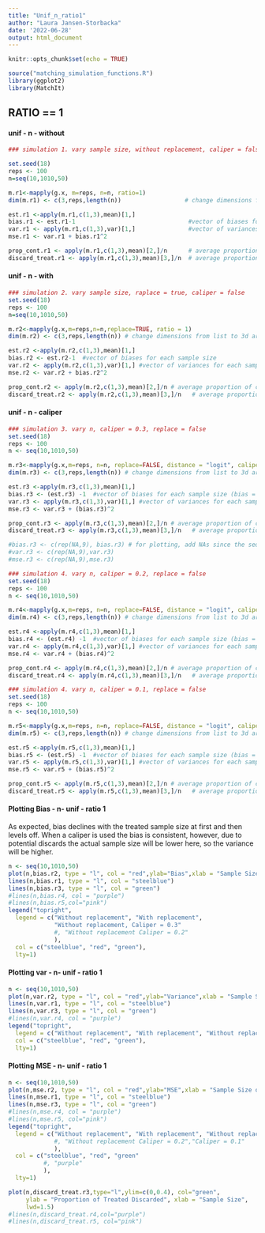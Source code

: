 ```yaml
---
title: "Unif_n_ratio1"
author: "Laura Jansen-Storbacka"
date: '2022-06-28'
output: html_document
---
```


```r
knitr::opts_chunk$set(echo = TRUE)
```

```r
source("matching_simulation_functions.R")
library(ggplot2)
library(MatchIt)

```

## RATIO == 1

#### unif - n - without

```r
### simulation 1. vary sample size, without replacement, caliper = false

set.seed(18)
reps <- 100
n=seq(10,1010,50)

m.r1<-mapply(g.x, m=reps, n=n, ratio=1)
dim(m.r1) <- c(3,reps,length(n))                  # change dimensions from list to 3d array

est.r1 <-apply(m.r1,c(1,3),mean)[1,]
bias.r1 <- est.r1-1                                #vector of biases for each sample size
var.r1 <- apply(m.r1,c(1,3),var)[1,]               #vector of variances for each n
mse.r1 <- var.r1 + bias.r1^2

prop_cont.r1 <- apply(m.r1,c(1,3),mean)[2,]/n      # average proportion of controls used - always n here
discard_treat.r1 <- apply(m.r1,c(1,3),mean)[3,]/n  # average proportion discarded from treatment -always 0 here

```

#### unif - n - with

```r
### simulation 2. vary sample size, raplace = true, caliper = false
set.seed(18)
reps <- 100
n=seq(10,1010,50)

m.r2<-mapply(g.x,m=reps,n=n,replace=TRUE, ratio = 1)
dim(m.r2) <- c(3,reps,length(n)) # change dimensions from list to 3d array

est.r2 <-apply(m.r2,c(1,3),mean)[1,]
bias.r2 <- est.r2-1  #vector of biases for each sample size
var.r2 <- apply(m.r2,c(1,3),var)[1,] #vector of variances for each sample size
mse.r2 <- var.r2 + bias.r2^2

prop_cont.r2 <- apply(m.r2,c(1,3),mean)[2,]/n # average proportion of controls used
discard_treat.r2 <- apply(m.r2,c(1,3),mean)[3,]/n   # average proportion discarded from treatment
```

#### unif - n - caliper

```r
### simulation 3. vary n, caliper = 0.3, replace = false
set.seed(18)
reps <- 100
n <- seq(10,1010,50)

m.r3<-mapply(g.x,m=reps, n=n, replace=FALSE, distance = "logit", caliper = 0.3, ratio = 1)
dim(m.r3) <- c(3,reps,length(n)) # change dimensions from list to 3d array

est.r3 <-apply(m.r3,c(1,3),mean)[1,]
bias.r3 <- (est.r3) -1  #vector of biases for each sample size (bias = estimate - true effect)
var.r3 <- apply(m.r3,c(1,3),var)[1,] #vector of variances for each sample size
mse.r3 <- var.r3 + (bias.r3)^2

prop_cont.r3 <- apply(m.r3,c(1,3),mean)[2,]/n # average proportion of controls used
discard_treat.r3 <- apply(m.r3,c(1,3),mean)[3,]/n   # average proportion discarded from treatment

#bias.r3 <- c(rep(NA,9), bias.r3) # for plotting, add NAs since the sequence starts later
#var.r3 <- c(rep(NA,9),var.r3)
#mse.r3 <- c(rep(NA,9),mse.r3)
```

```r
### simulation 4. vary n, caliper = 0.2, replace = false
set.seed(18)
reps <- 100
n <- seq(10,1010,50)

m.r4<-mapply(g.x,m=reps, n=n, replace=FALSE, distance = "logit", caliper = 0.2, ratio = 1)
dim(m.r4) <- c(3,reps,length(n)) # change dimensions from list to 3d array

est.r4 <-apply(m.r4,c(1,3),mean)[1,]
bias.r4 <- (est.r4) -1  #vector of biases for each sample size (bias = estimate - true effect)
var.r4 <- apply(m.r4,c(1,3),var)[1,] #vector of variances for each sample size
mse.r4 <- var.r4 + (bias.r4)^2

prop_cont.r4 <- apply(m.r4,c(1,3),mean)[2,]/n # average proportion of controls used
discard_treat.r4 <- apply(m.r4,c(1,3),mean)[3,]/n   # average proportion discarded from treatment
```

```r
### simulation 4. vary n, caliper = 0.1, replace = false
set.seed(18)
reps <- 100
n <- seq(10,1010,50)

m.r5<-mapply(g.x,m=reps, n=n, replace=FALSE, distance = "logit", caliper = 0.1, ratio = 1)
dim(m.r5) <- c(3,reps,length(n)) # change dimensions from list to 3d array

est.r5 <-apply(m.r5,c(1,3),mean)[1,]
bias.r5 <- (est.r5) -1  #vector of biases for each sample size (bias = estimate - true effect)
var.r5 <- apply(m.r5,c(1,3),var)[1,] #vector of variances for each sample size
mse.r5 <- var.r5 + (bias.r5)^2

prop_cont.r5 <- apply(m.r5,c(1,3),mean)[2,]/n # average proportion of controls used
discard_treat.r5 <- apply(m.r5,c(1,3),mean)[3,]/n   # average proportion discarded from treatment
```

#### Plotting Bias - n- unif - ratio 1

As expected, bias declines with the treated sample size at first and then levels off. When a caliper is used the bias is consistent, however, due to potential discards the actual sample size will be lower here, so the variance will be higher.

```r
n <- seq(10,1010,50)
plot(n,bias.r2, type = "l", col = "red",ylab="Bias",xlab = "Sample Size of Treated",ylim = c(0,0.4))
lines(n,bias.r1, type = "l", col = "steelblue")
lines(n,bias.r3, type = "l", col = "green")
#lines(n,bias.r4, col = "purple")
#lines(n,bias.r5,col="pink")
legend("topright", 
  legend = c("Without replacement", "With replacement",
             "Without replacement, Caliper = 0.3"
             #, "Without replacement Caliper = 0.2"
             ),
  col = c("steelblue", "red", "green"),
  lty=1) 

```

#### Plotting var - n- unif - ratio 1

```r
n <- seq(10,1010,50)
plot(n,var.r2, type = "l", col = "red",ylab="Variance",xlab = "Sample Size of Treated",ylim = c(0,0.02))
lines(n,var.r1, type = "l", col = "steelblue")
lines(n,var.r3, type = "l", col = "green")
#lines(n,var.r4, col = "purple")
legend("topright", 
  legend = c("Without replacement", "With replacement", "Without replacement, Caliper = 0.3"),
  col = c("steelblue", "red", "green"),
  lty=1) 

```

#### Plotting MSE - n- unif - ratio 1

```r
n <- seq(10,1010,50)
plot(n,mse.r2, type = "l", col = "red",ylab="MSE",xlab = "Sample Size of Treated",ylim = c(0,0.09))
lines(n,mse.r1, type = "l", col = "steelblue")
lines(n,mse.r3, type = "l", col = "green")
#lines(n,mse.r4, col = "purple")
#lines(n,mse.r5, col="pink")
legend("topright", 
  legend = c("Without replacement", "With replacement", "Without replacement, Caliper = 0.3"
             #, "Without replacement Caliper = 0.2","Caliper = 0.1"
             ),
  col = c("steelblue", "red", "green"
          #, "purple"
          ),
  lty=1) 

```

```r
plot(n,discard_treat.r3,type="l",ylim=c(0,0.4), col="green", 
     ylab = "Proportion of Treated Discarded", xlab = "Sample Size",
     lwd=1.5)
#lines(n,discard_treat.r4,col="purple")
#lines(n,discard_treat.r5, col="pink")

```
